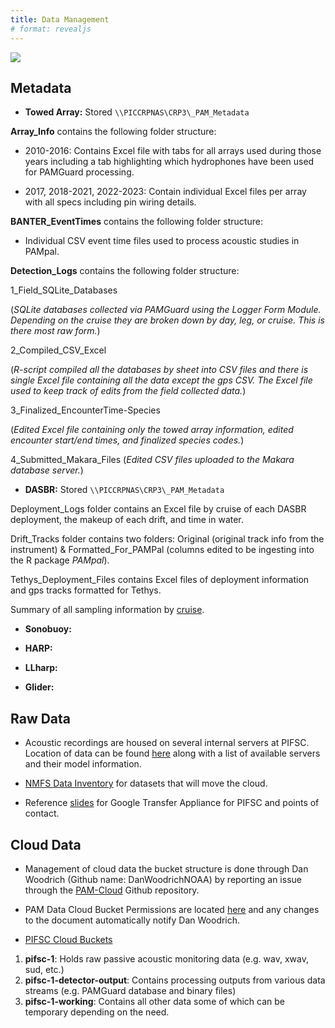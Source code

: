 ```yaml
---
title: Data Management
# format: revealjs
---
```


![](images/Wave_wWhales_v4.png)

## Metadata

-   **Towed Array:** Stored `\\PICCRPNAS\CRP3\_PAM_Metadata`

**Array_Info** contains the following folder structure:

-   2010-2016: Contains Excel file with tabs for all arrays used during those years including a tab highlighting which hydrophones have been used for PAMGuard processing.

-   2017, 2018-2021, 2022-2023: Contain individual Excel files per array with all specs including pin wiring details.

**BANTER_EventTimes** contains the following folder structure:

-   Individual CSV event time files used to process acoustic studies in PAMpal.

**Detection_Logs** contains the following folder structure:

1_Field_SQLite_Databases

(*SQLite databases collected via PAMGuard using the Logger Form Module. Depending on the cruise they are broken down by day, leg, or cruise. This is there most raw form.*)

2_Compiled_CSV_Excel

(*R-script compiled all the databases by sheet into CSV files and there is single Excel file containing all the data except the gps CSV. The Excel file used to keep track of edits from the field collected data.*)

3_Finalized_EncounterTime-Species

(*Edited Excel file containing only the towed array information, edited encounter start/end times, and finalized species codes.*)

4_Submitted_Makara_Files
(*Edited CSV files uploaded to the Makara database server.*)

-   **DASBR:** Stored `\\PICCRPNAS\CRP3\_PAM_Metadata`

Deployment_Logs folder contains an Excel file by cruise of each DASBR deployment, the makeup of each drift, and time in water.

Drift_Tracks folder contains two folders: Original (original track info from the instrument) & Formatted_For_PAMPal (columns edited to be ingesting into the R package *PAMpal*).

Tethys_Deployment_Files contains Excel files of deployment information and gps tracks formatted for Tethys.

Summary of all sampling information by [cruise](DASBR_Sampling.qmd).

-   **Sonobuoy:**

-   **HARP:**

-   **LLharp:**

-   **Glider:**

## Raw Data

-   Acoustic recordings are housed on several internal servers at PIFSC. Location of data can be found [here](https://docs.google.com/spreadsheets/d/12dkFpM7FA4qUG-K3MNQCJFebb_e-9eTtFJ_p4G_hbAs/edit?usp=sharing){target="_blank"} along with a list of available servers and their model information.

-   [NMFS Data Inventory](https://docs.google.com/spreadsheets/d/1ywNgFyNB_Fem45PTm-HxhbY_x8tukQ_wzzeDRO2TlkU/edit?pli=1&gid=182396032#gid=182396032){target="_blank"} for datasets that will move the cloud.

-   Reference [slides](https://docs.google.com/presentation/d/1M2AcYmtE4_T-R7lhWRN9RD3iXEB_VZ_DmeBIOoAgMUw/edit?usp=sharing){target="_blank"} for Google Transfer Appliance for PIFSC and points of contact.

## Cloud Data

-   Management of cloud data the bucket structure is done through Dan Woodrich (Github name: DanWoodrichNOAA) by reporting an issue through the [PAM-Cloud](https://github.com/nmfs-ost/PAM-Cloud){target="_blank"} Github repository.

-   PAM Data Cloud Bucket Permissions are located [here](https://docs.google.com/spreadsheets/d/1SD2jRsqoOnRyW2g6HH16zyP2cqBHieIzd6L6eEDhdzU/edit?usp=sharing){target="_blank"} and any changes to the document automatically notify Dan Woodrich.

-   [PIFSC Cloud Buckets](https://console.cloud.google.com/storage/browser?project=ggn-nmfs-pamdata-prod-1&prefix=&forceOnBucketsSortingFiltering=true&bucketType=live){target="_blank"}
  1. **pifsc-1**: Holds raw passive acoustic monitoring data (e.g. wav, xwav, sud, etc.)
  2. **pifsc-1-detector-output**: Contains processing outputs from various data streams (e.g. PAMGuard database and binary files)
  3. **pifsc-1-working**: Contains all other data some of which can be temporary depending on the need.